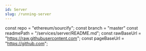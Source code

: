 ```yaml
---
id: Server
slug: /running-server
---
```


const repo = "ethereum/sourcify";
const branch = "master"
const readmePath = "/services/server/README.md";
const rawBaseUrl = "https://raw.githubusercontent.com";
const pageBaseUrl = "https://github.com";

<EmbedReadme repo={repo} branch={branch} readmePath={readmePath} rawBaseUrl={rawBaseUrl} pageBaseUrl={pageBaseUrl}/>